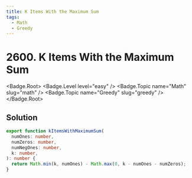 ```yaml
---
title: K Items With the Maximum Sum
tags:
  - Math
  - Greedy
---
```


# 2600. K Items With the Maximum Sum

<Badge.Root>
  <Badge.Level level="easy" />
  <Badge.Topic name="Math" slug="math" />
  <Badge.Topic name="Greedy" slug="greedy" />
</Badge.Root>

## Solution

```typescript filename="solution.ts" copy
export function kItemsWithMaximumSum(
  numOnes: number,
  numZeros: number,
  numNegOnes: number,
  k: number,
): number {
  return Math.min(k, numOnes) - Math.max(0, k - numOnes - numZeros);
}
```

<ProblemLink
  codingSite="leetcode"
  href="https://leetcode.com/problems/k-items-with-the-maximum-sum"
  title="K Items With the Maximum Sum"
/>
